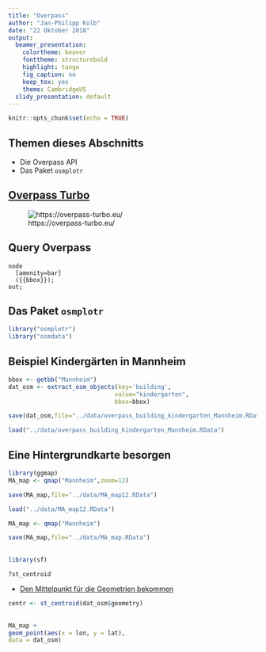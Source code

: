 ```yaml
---
title: "Overpass"
author: "Jan-Philipp Kolb"
date: "22 Oktober 2018"
output:
  beamer_presentation:
    colortheme: beaver
    fonttheme: structurebold
    highlight: tango
    fig_caption: no
    keep_tex: yes
    theme: CambridgeUS
  slidy_presentation: default
---
```


```r
knitr::opts_chunk$set(echo = TRUE)
```


## Themen dieses Abschnitts

- Die Overpass API
- Das Paket `osmplotr`

## [Overpass Turbo](https://overpass-turbo.eu/)

![https://overpass-turbo.eu/](http://blog.openstreetmap.de/wp-uploads/2014/01/Overpass_turbo_query_wizard_result_DE.png)



## Query Overpass

```
node
  [amenity=bar]
  ({{bbox}});
out;
```


## Das Paket `osmplotr`

```r
library("osmplotr")
library("osmdata")
```

## Beispiel Kindergärten in Mannheim

```r
bbox <- getbb("Mannheim")
dat_osm <- extract_osm_objects(key='building', 
                              value="kindergarten",
                              bbox=bbox)
```

```r
save(dat_osm,file="../data/overpass_building_kindergarten_Mannheim.RData")
```

```r
load("../data/overpass_building_kindergarten_Mannheim.RData")
```


## Eine Hintergrundkarte besorgen

```r
library(ggmap)
MA_map <- qmap("Mannheim",zoom=12)
```

```r
save(MA_map,file="../data/MA_map12.RData")
```

```r
load("../data/MA_map12.RData")
```

```r
MA_map <- qmap("Mannheim")
```

```r
save(MA_map,file="../data/MA_map.RData")
```

##

```r
library(sf)
```

```r
?st_centroid
```


- [Den Mittelpunkt für die Geometrien bekommen](https://stackoverflow.com/questions/46176660/how-to-calculate-centroid-of-polygon-using-sfst-centroid)

```r
centr <- st_centroid(dat_osm$geometry)
```




##

```r
MA_map +
geom_point(aes(x = lon, y = lat),
data = dat_osm)
```

